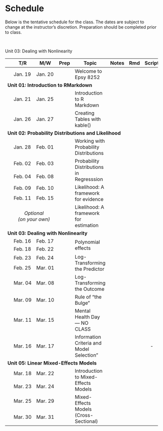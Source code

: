 # Schedule

Below is the tentative schedule for the class. The dates are subject to change at the instructor's discretion. Preparation should be completed prior to class.


<br />

<table class="table">

<thead>
<tr>
<th style="width:8%;"></th>
<th style="width:8%;">T/R</th>
<th style="width:8%;">M/W</th>
<th style="width:8%;text-align:center">Prep</th>
<th style="width:40%;">Topic</th>
<th style="width:8%;text-align:center">Notes</th>
<th style="width:8%;text-align:center">Rmd</th>
<th style="width:8%;text-align:center">Script</th>
</tr>
</thead>

<tbody>


<!-- <span style="margin-left:5px; color:#5a067d;font-size:12px;">*[Updated script file and notes 02-06-2020]*</span> -->


<!-- Unit 00: Welcome -->

<tr>
<td align="center" style="vertical-align:middle;">&nbsp;</td>
<td>Jan. 19</td>
<td>Jan. 20</td>
<td align="center" style="vertical-align:middle;">
  [<span class="fa fa-book" style="color: #ff2600; font-size: 17px;"></span>](#readings)
</td>
<td>Welcome to Epsy 8252</td>
<td align="center" style="vertical-align:middle;">
  <span class="fa fa-file-pdf" style="color: #f1f1f1; font-size: 17px;"></span>
</td>
<td align="center" style="vertical-align:middle;">
  <span class="fab fa-markdown" style="color: #f1f1f1; font-size: 17px;"></span>
</td>
<td align="center" style="vertical-align:middle;">
  <span class="fa fa-code" style="color: #f1f1f1; font-size: 17px;"></span>
</td>
</tr>


<!-- Unit 01: Introduction to RMarkdown -->

<tr>
<td colspan="8"><b>Unit 01: Introduction to RMarkdown</b></td>
</tr>

<tr>
<td align="center" style="vertical-align:middle;">&nbsp;</td>
<td>Jan. 21</td>
<td>Jan. 25</td>
<td align="center" style="vertical-align:middle;">
  [<span class="fa fa-book" style="color: #ff2600; font-size: 17px;"></span>](#readings)
</td>
<td style="vertical-align:middle;">Introduction to R Markdown</td>
<td align="center" style="vertical-align:middle;">
  [<span class="fa fa-file-pdf" style="color: #ff2600; font-size: 17px;"></span>](https://github.com/zief0002/epsy-8252/raw/master/notes/rmarkdown/s21-01-introduction-to-rmarkdown.pdf)
</td>
<td align="center" style="vertical-align:middle;">
  <span class="fab fa-markdown" style="color: #f1f1f1; font-size: 17px;"></span>
</td>
<td align="center" style="vertical-align:middle;">
  <span class="fa fa-code" style="color: #f1f1f1; font-size: 17px;"></span>
</td>
</tr>

<tr>
<td align="center" style="vertical-align:middle;">&nbsp;</td>
<td>Jan. 26</td>
<td>Jan. 27</td>
<td align="center" style="vertical-align:middle;">
  [<span class="fa fa-book" style="color: #ff2600; font-size: 17px;"></span>](#readings)
</td>
<td style="vertical-align:middle;">Creating Tables with kable()</td>
<td align="center" style="vertical-align:middle;">
  [<span class="fa fa-file-pdf" style="color: #ff2600; font-size: 17px;"></span>](https://github.com/zief0002/epsy-8252/raw/master/notes/rmarkdown/s21-02-creating-tables-with-kable.pdf)
</td>
<td align="center" style="vertical-align:middle;">
  <span class="fab fa-markdown" style="color: #f1f1f1; font-size: 17px;"></span>
</td>
<td align="center" style="vertical-align:middle;">
  <span class="fa fa-code" style="color: #f1f1f1; font-size: 17px;"></span>
</td>
</tr>

<!-- Unit 02: Probability Distributions and Likelihood -->

<tr>
<td colspan="8"><b>Unit 02: Probability Distributions and Likelihood</b></td>
</tr>


<tr>
<td align="center" style="vertical-align:middle;">&nbsp;</td>
<td>Jan. 28</td>
<td>Feb. 01</td>
<td align="center" style="vertical-align:middle;">
  <a href="preparation.html#probdist"><span class="fa fa-book" style="color: #ff2600; font-size: 17px;"></span></a>
</td>
<td style="vertical-align:middle;">Working with Probability Distributions</td>
<td align="center" style="vertical-align:middle;">
  [<span class="fas fa-link" style="color: #ff2600; font-size: 17px;"></span>](https://zief0002.github.io/epsy-8252/misc/s21-04-working-with-probability-distributions.html)
</td>
<td align="center" style="vertical-align:middle;">
  [<span class="fab fa-markdown" style="color: #ff2600; font-size: 17px;"></span>](https://github.com/zief0002/epsy-8252/raw/master/notes/s21-04-working-with-probability-distributions.Rmd)
</td>
<td align="center" style="vertical-align:middle;">
  [<span class="fa fa-code" style="color: #ff2600; font-size: 17px;"></span>](https://github.com/zief0002/epsy-8252/raw/master/scripts/s21-04-working-with-probability-distributions.R)
</td>
</tr>


<tr>
<td align="center" style="vertical-align:middle;">&nbsp;</td>
<td>Feb. 02</td>
<td>Feb. 03</td>
<td align="center" style="vertical-align:middle;" rowspan="2">
  <span class="fa fa-book" style="color: #f1f1f1; font-size: 17px;"></span>
</td>
<td style="vertical-align:middle;" rowspan="2">Probability Distributions in Regresssion</td>
<td align="center" style="vertical-align:middle;" rowspan="2">
  [<span class="fas fa-link" style="color: #ff2600; font-size: 17px;"></span>](https://zief0002.github.io/epsy-8252/misc/s21-05-probability-distributions-in-regression.html)
</td>
<td align="center" style="vertical-align:middle;" rowspan="2">
  [<span class="fab fa-markdown" style="color: #ff2600; font-size: 17px;"></span>](https://github.com/zief0002/epsy-8252/raw/master/notes/s21-05-probability-distributions-in-regression.Rmd)
</td>
<td align="center" style="vertical-align:middle;" rowspan="2">
  [<span class="fa fa-code" style="color: #ff2600; font-size: 17px;"></span>](https://github.com/zief0002/epsy-8252/raw/master/scripts/s21-05-probability-distributions-in-regression.R)
</td>
</tr>


<tr>
<td align="center" style="vertical-align:middle;">&nbsp;</td>
<td>Feb. 04</td>
<td>Feb. 08</td>
</tr>


<tr>
<td align="center" style="vertical-align:middle;">&nbsp;</td>
<td>Feb. 09</td>
<td>Feb. 10</td>
<td align="center" style="vertical-align:middle;" rowspan="2">
  [<span class="fa fa-book" style="color: #ff2600; font-size: 17px;"></span>](#readings)
</td>
<td style="vertical-align:middle;" rowspan="2">Likelihood: A framework for evidence</td>
<td align="center" style="vertical-align:middle;" rowspan="2">
  [<span class="fas fa-link" style="color: #ff2600; font-size: 17px;"></span>](https://zief0002.github.io/epsy-8252/misc/s21-06-likelihood-evidence.html)
</td>
<td align="center" style="vertical-align:middle;" rowspan="2">
  [<span class="fab fa-markdown" style="color: #ff2600; font-size: 17px;"></span>](https://github.com/zief0002/epsy-8252/raw/master/notes/s21-06-likelihood-evidence.Rmd)
</td>
<td align="center" style="vertical-align:middle;" rowspan="2">
  [<span class="fa fa-code" style="color: #ff2600; font-size: 17px;"></span>](https://github.com/zief0002/epsy-8252/raw/master/scripts/s21-06-likelihood-evidence.R)
</td>
</tr>

<tr>
<td align="center" style="vertical-align:middle;">&nbsp;</td>
<td>Feb. 11</td>
<td>Feb. 15</td>
</tr>

<tr>
<td align="center" style="vertical-align:middle;">&nbsp;</td>
<td align="center" colspan="2">*Optional*<br />*(on your own)*</td>
<td align="center" style="vertical-align:middle;">
  [<span class="fa fa-book" style="color: #ff2600; font-size: 17px;"></span>](#readings)
</td>
<td style="vertical-align:middle;">Likelihood: A framework for estimation</td>
<td align="center" style="vertical-align:middle;">
  [<span class="fas fa-link" style="color: #ff2600; font-size: 17px;"></span>](https://zief0002.github.io/epsy-8252/misc/s21-07-likelihood-estimation.html)
</td>
<td align="center" style="vertical-align:middle;">
  [<span class="fab fa-markdown" style="color: #ff2600; font-size: 17px;"></span>](https://github.com/zief0002/epsy-8252/raw/master/notes/s21-07-likelihood-estimation.Rmd)
</td>
<td align="center" style="vertical-align:middle;">
  [<span class="fa fa-code" style="color: #ff2600; font-size: 17px;"></span>](https://github.com/zief0002/epsy-8252/raw/master/scripts/s21-07-likelihood-estimation.R)
</td>
</tr>


Unit 03: Dealing with Nonlinearity

<tr>
<td colspan="8"><b>Unit 03: Dealing with Nonlinearity</b></td>
</tr>


<tr>
<td align="center" style="vertical-align:middle;">&nbsp;</td>
<td>Feb. 16</td>
<td>Feb. 17</td>
<td align="center" style="vertical-align:middle;" rowspan="2">
  [<span class="fa fa-book" style="color: #ff2600; font-size: 17px;"></span>](#readings)
</td>
<td style="vertical-align:middle;" rowspan="2">Polynomial effects</td>
<td align="center" style="vertical-align:middle;" rowspan="2">
  [<span class="fas fa-link" style="color: #ff2600; font-size: 17px;"></span>](https://zief0002.github.io/epsy-8252/misc/s21-08-polynomial-effects.html)
</td>
<td align="center" style="vertical-align:middle;" rowspan="2">
  [<span class="fab fa-markdown" style="color: #ff2600; font-size: 17px;"></span>](https://github.com/zief0002/epsy-8252/raw/master/notes/s21-08-polynomial-effects.Rmd)
</td>
<td align="center" style="vertical-align:middle;" rowspan="2">
  [<span class="fa fa-code" style="color: #ff2600; font-size: 17px;"></span>](https://github.com/zief0002/epsy-8252/raw/master/scripts/s21-08-polynomial-effects.R)
</td>
</tr>

<tr>
<td align="center" style="vertical-align:middle;">&nbsp;</td>
<td>Feb. 18</td>
<td>Feb. 22</td>
</tr>


<tr>
<td align="center" style="vertical-align:middle;">&nbsp;</td>
<td>Feb. 23</td>
<td>Feb. 24</td>
<td align="center" style="vertical-align:middle;" rowspan="2">
  [<span class="fa fa-book" style="color: #ff2600; font-size: 17px;"></span>](#readings)
</td>
<td style="vertical-align:middle;" rowspan="2">Log-Transforming the Predictor</td>
<td align="center" style="vertical-align:middle;" rowspan="2">
  [<span class="fas fa-link" style="color: #ff2600; font-size: 17px;"></span>](https://zief0002.github.io/epsy-8252/misc/s21-09-logarithmic-transformations-predictor.html)
</td>
<td align="center" style="vertical-align:middle;" rowspan="2">
  [<span class="fab fa-markdown" style="color: #ff2600; font-size: 17px;"></span>](https://github.com/zief0002/epsy-8252/raw/master/notes/s21-09-logarithmic-transformations-predictor.Rmd)
</td>
<td align="center" style="vertical-align:middle;" rowspan="2">
  [<span class="fa fa-code" style="color: #ff2600; font-size: 17px;"></span>](https://github.com/zief0002/epsy-8252/raw/master/scripts/s21-09-logarithmic-transformations-predictor.R)
</td>
</tr>


<tr>
<td align="center" style="vertical-align:middle;">&nbsp;</td>
<td>Feb. 25</td>
<td>Mar. 01</td>
</tr>



<tr>
<td align="center" style="vertical-align:middle;">&nbsp;</td>
<td>Mar. 04</td>
<td>Mar. 08</td>
<td align="center" style="vertical-align:middle;">
  [<span class="fa fa-book" style="color: #ff2600; font-size: 17px;"></span>](#readings)
</td>
<td style="vertical-align:middle;">Log-Transforming the Outcome</td>
<td align="center" style="vertical-align:middle;">
  [<span class="fas fa-link" style="color: #ff2600; font-size: 17px;"></span>](https://zief0002.github.io/epsy-8252/misc/s21-10-logarithmic-transformations-outcome.html)
</td>
<td align="center" style="vertical-align:middle;">
  [<span class="fab fa-markdown" style="color: #ff2600; font-size: 17px;"></span>](https://github.com/zief0002/epsy-8252/raw/master/notes/s21-10-logarithmic-transformations-outcome.Rmd)
</td>
<td align="center" style="vertical-align:middle;">
  [<span class="fa fa-code" style="color: #ff2600; font-size: 17px;"></span>](https://github.com/zief0002/epsy-8252/raw/master/scripts/s21-10-logarithmic-transformations-outcome.R)
</td>
</tr>


<tr>
<td align="center" style="vertical-align:middle;">&nbsp;</td>
<td>Mar. 09</td>
<td>Mar. 10</td>
<td align="center" style="vertical-align:middle;">
  <!--[<span class="fa fa-book" style="color: #ff2600; font-size: 17px;"></span>](#readings)-->
</td>
<td style="vertical-align:middle;">Rule of "the Bulge"</td>
<td align="center" style="vertical-align:middle;">
  <!--[<span class="fas fa-link" style="color: #ff2600; font-size: 17px;"></span>](https://zief0002.github.io/epsy-8252/misc/s21-10-logarithmic-transformations-outcome.html)-->
</td>
<td align="center" style="vertical-align:middle;">
  <!--[<span class="fab fa-markdown" style="color: #ff2600; font-size: 17px;"></span>](https://github.com/zief0002/epsy-8252/raw/master/notes/s21-10-logarithmic-transformations-outcome.Rmd)-->
</td>
<td align="center" style="vertical-align:middle;">
  [<span class="fa fa-code" style="color: #ff2600; font-size: 17px;"></span>](https://github.com/zief0002/epsy-8252/raw/master/scripts/s21-11-rule-of-the-bulge.R)
</td>
</tr>

<tr>
<td align="center" style="vertical-align:middle;">&nbsp;</td>
<td>Mar. 11</td>
<td>Mar. 15</td>
<td align="center" style="vertical-align:middle;">
  <!--[<span class="fa fa-book" style="color: #ff2600; font-size: 17px;"></span>](#readings)-->
</td>
<td style="vertical-align:middle;">Mental Health Day &mdash; NO CLASS</td>
<td align="center" style="vertical-align:middle;">
  <!--[<span class="fas fa-link" style="color: #ff2600; font-size: 17px;"></span>](https://zief0002.github.io/epsy-8252/misc/s21-10-logarithmic-transformations-outcome.html)-->
</td>
<td align="center" style="vertical-align:middle;">
  <!--[<span class="fab fa-markdown" style="color: #ff2600; font-size: 17px;"></span>](https://github.com/zief0002/epsy-8252/raw/master/notes/s21-10-logarithmic-transformations-outcome.Rmd)-->
</td>
<td align="center" style="vertical-align:middle;">
  <!--[<span class="fa fa-code" style="color: #ff2600; font-size: 17px;"></span>](https://github.com/zief0002/epsy-8252/raw/master/scripts/s21-11-rule-of-the-bulge.R)-->
</td>
</tr>


<tr>
<td align="center" style="vertical-align:middle;">&nbsp;</td>
<td>Mar. 16</td>
<td>Mar. 17</td>
<td align="center" style="vertical-align:middle;">
  [<span class="fa fa-book" style="color: #ff2600; font-size: 17px;"></span>](#readings)
</td>
<td style="vertical-align:middle;">Information Criteria and Model Selection"</td>
<td align="center" style="vertical-align:middle;">
  [<span class="fas fa-link" style="color: #ff2600; font-size: 17px;"></span>](https://zief0002.github.io/epsy-8252/misc/s21-12-information-criteria-and-model-selection.html)
</td>
<td align="center" style="vertical-align:middle;">
  [<span class="fab fa-markdown" style="color: #ff2600; font-size: 17px;"></span>](https://github.com/zief0002/epsy-8252/raw/master/notes/s21-12-information-criteria-and-model-selection.Rmd)
</td>
<td align="center" style="vertical-align:middle;">
  [<span class="fa fa-code" style="color: #ff2600; font-size: 17px;"></span>](https://github.com/zief0002/epsy-8252/raw/master/scripts/s21-12-information-criteria-and-model-selection.R)-
</td>
</tr>





<!-- Unit 05: Linear Mixed-Effects Models -->

<tr>
<td colspan="8"><b>Unit 05: Linear Mixed-Effects Models</b></td>
</tr>

<tr>
<td align="center" style="vertical-align:middle;">&nbsp;</td>
<td>Mar. 18</td>
<td>Mar. 22</td>
<td align="center" style="vertical-align:middle;" rowspan="2">
  [<span class="fa fa-book" style="color: #ff2600; font-size: 17px;"></span>](#readings)
</td>
<td style="vertical-align:middle;" rowspan="2">Introduction to Mixed-Effects Models</td>
<td align="center" style="vertical-align:middle;" rowspan="2">
  [<span class="fas fa-link" style="color: #ff2600; font-size: 17px;"></span>](https://zief0002.github.io/epsy-8252/misc/s21-13-introduction-to-mixed-effects-models.html)
</td>
<td align="center" style="vertical-align:middle;" rowspan="2">
  [<span class="fab fa-markdown" style="color: #ff2600; font-size: 17px;"></span>](https://github.com/zief0002/epsy-8252/raw/master/notes/s21-13-introduction-to-mixed-effects-models.Rmd)
</td>
<td align="center" style="vertical-align:middle;" rowspan="2">
  [<span class="fa fa-code" style="color: #ff2600; font-size: 17px;"></span>](https://github.com/zief0002/epsy-8252/raw/master/scripts/s21-13-introduction-to-mixed-effects-models.R)
</td>
</tr>


<tr>
<td align="center" style="vertical-align:middle;">&nbsp;</td>
<td>Mar. 23</td>
<td>Mar. 24</td>
</tr>


<tr>
<td align="center" style="vertical-align:middle;">&nbsp;</td>
<td>Mar. 25</td>
<td>Mar. 29</td>
<td align="center" style="vertical-align:middle;" rowspan="2">
  [<span class="fa fa-book" style="color: #ff2600; font-size: 17px;"></span>](#readings)
</td>
<td style="vertical-align:middle;" rowspan="2">Mixed-Effects Models (Cross-Sectional)</td>
<td align="center" style="vertical-align:middle;" rowspan="2">
  [<span class="fas fa-link" style="color: #ff2600; font-size: 17px;"></span>](https://zief0002.github.io/epsy-8252/misc/s21-14-lmer-cross-sectional.html)
</td>
<td align="center" style="vertical-align:middle;" rowspan="2">
  [<span class="fab fa-markdown" style="color: #ff2600; font-size: 17px;"></span>](https://github.com/zief0002/epsy-8252/raw/master/notes/s21-14-lmer-cross-sectional.Rmd)
</td>
<td align="center" style="vertical-align:middle;" rowspan="2">
  [<span class="fa fa-code" style="color: #ff2600; font-size: 17px;"></span>](https://github.com/zief0002/epsy-8252/raw/master/scripts/s21-14-lmer-cross-sectional.R)
</td>
</tr>


<tr>
<td align="center" style="vertical-align:middle;">&nbsp;</td>
<td>Mar. 30</td>
<td>Mar. 31</td>
</tr>


<!-- <tr> -->
<!-- <td align="center" style="vertical-align:middle;">&nbsp;</td> -->
<!-- <td>Apr. 07</td> -->
<!-- <td>Apr. 08</td> -->
<!-- <td align="center" style="vertical-align:middle;"> -->
<!--   <a href="preparation.html#lmer-assump"><span class="fa fa-book" style="color: #ff2600; font-size: 17px;"></span></a> -->
<!-- </td> -->
<!-- <td style="vertical-align:middle;">Model Assumptions</td> -->
<!-- <td align="center" style="vertical-align:middle;"> -->
<!--   <a href="https://github.com/zief0002/epsy-8252/raw/master/notes/12-lmer-assumptions.pdf"> -->
<!--     <span class="fa fa-file-pdf" style="color: #ff2600; font-size: 17px;"></span> -->
<!--   </a> -->
<!-- </td> -->
<!-- <td align="center" style="vertical-align:middle;"> -->
<!--   <a href="https://github.com/zief0002/epsy-8252/raw/master/notes/12-lmer-assumptions.Rmd"> -->
<!--     <span class="fab fa-markdown" style="color: #ff2600; font-size: 17px;"></span> -->
<!--   </a> -->
<!-- </td> -->
<!-- <td align="center" style="vertical-align:middle;"> -->
<!--   <a href="https://github.com/zief0002/epsy-8252/raw/master/scripts/12-lmer-assumptions.R"> -->
<!--     <span class="fa fa-code" style="color: #ff2600; font-size: 17px;"></span> -->
<!--   </a> -->
<!-- </td> -->
<!-- </tr> -->





<!-- <tr> -->
<!-- <td align="center" style="vertical-align:middle;">&nbsp;</td> -->
<!-- <td>Apr. 09</td> -->
<!-- <td>Apr. 13</td> -->
<!-- <td align="center" style="vertical-align:middle;"> -->
<!--   <a href="preparation.html#lmer-long"><span class="fa fa-book" style="color: #ff2600; font-size: 17px;"></span></a> -->
<!-- </td> -->
<!-- <td style="vertical-align:middle;">Longitudinal Analysis</td> -->
<!-- <td align="center" style="vertical-align:middle;"> -->
<!--   <a href="https://github.com/zief0002/epsy-8252/raw/master/notes/13-lmer-longitudinal.pdf"> -->
<!--     <span class="fa fa-file-pdf" style="color: #ff2600; font-size: 17px;"></span> -->
<!--   </a> -->
<!-- </td> -->
<!-- <td align="center" style="vertical-align:middle;"> -->
<!--   <a href="https://github.com/zief0002/epsy-8252/raw/master/notes/13-lmer-longitudinal.Rmd"> -->
<!--     <span class="fab fa-markdown" style="color: #ff2600; font-size: 17px;"></span> -->
<!--   </a> -->
<!-- </td> -->
<!-- <td align="center" style="vertical-align:middle;"> -->
<!--   <a href="https://github.com/zief0002/epsy-8252/raw/master/scripts/13-lmer-longitudinal.R"> -->
<!--     <span class="fa fa-code" style="color: #ff2600; font-size: 17px;"></span> -->
<!--   </a> -->
<!-- </td> -->
<!-- </tr> -->




<!-- <tr> -->
<!-- <td align="center" style="vertical-align:middle;">&nbsp;</td> -->
<!-- <td>Apr. 14</td> -->
<!-- <td>Apr. 15</td> -->
<!-- <td align="center" style="vertical-align:middle;"> -->
<!--   <a href="preparation.html#lmer-long"><span class="fa fa-book" style="color: #ff2600; font-size: 17px;"></span></a> -->
<!-- </td> -->
<!-- <td style="vertical-align:middle;">Likelihood Ratio Tests</td> -->
<!-- <td align="center" style="vertical-align:middle;"> -->
<!--   <a href="https://github.com/zief0002/epsy-8252/raw/master/notes/14-likelihood-ratio-test.pdf"> -->
<!--     <span class="fa fa-file-pdf" style="color: #ff2600; font-size: 17px;"></span> -->
<!--   </a> -->
<!-- </td> -->
<!-- <td align="center" style="vertical-align:middle;"> -->
<!--   <a href="https://github.com/zief0002/epsy-8252/raw/master/notes/14-likelihood-ratio-test.Rmd"> -->
<!--     <span class="fab fa-markdown" style="color: #ff2600; font-size: 17px;"></span> -->
<!--   </a> -->
<!-- </td> -->
<!-- <td align="center" style="vertical-align:middle;"> -->
<!--   <a href="https://github.com/zief0002/epsy-8252/raw/master/scripts/14-likelihood-ratio-test.R"> -->
<!--     <span class="fa fa-code" style="color: #ff2600; font-size: 17px;"></span> -->
<!--   </a> -->
<!-- </td> -->
<!-- </tr> -->




<!-- <tr> -->
<!-- <td align="center" style="vertical-align:middle;">&nbsp;</td> -->
<!-- <td>Apr. 16</td> -->
<!-- <td>Apr. 20</td> -->
<!-- <td align="center" style="vertical-align:middle;" rowspan="2"> -->
<!--   <a href="preparation.html#lmer-long"><span class="fa fa-book" style="color: #ff2600; font-size: 17px;"></span></a> -->
<!-- </td> -->
<!-- <td style="vertical-align:middle;" rowspan="2">Longitudinal Analysis II</td> -->
<!-- <td align="center" style="vertical-align:middle;" rowspan="2"> -->
<!--   <a href="https://github.com/zief0002/epsy-8252/raw/master/notes/15-lmer-longitudinal-ii.pdf"> -->
<!--     <span class="fa fa-file-pdf" style="color: #ff2600; font-size: 17px;"></span> -->
<!--   </a> -->
<!-- </td> -->
<!-- <td align="center" style="vertical-align:middle;" rowspan="2"> -->
<!--   <a href="https://github.com/zief0002/epsy-8252/raw/master/notes/15-lmer-longitudinal-ii.Rmd"> -->
<!--     <span class="fab fa-markdown" style="color: #ff2600; font-size: 17px;"></span> -->
<!--   </a> -->
<!-- </td> -->
<!-- <td align="center" style="vertical-align:middle;" rowspan="2"> -->
<!--   <a href="https://github.com/zief0002/epsy-8252/raw/master/scripts/15-lmer-longitudinal-ii.R"> -->
<!--     <span class="fa fa-code" style="color: #ff2600; font-size: 17px;"></span> -->
<!--   </a> -->
<!-- </td> -->
<!-- </tr> -->


<!-- <tr> -->
<!-- <td align="center" style="vertical-align:middle;">&nbsp;</td> -->
<!-- <td>Apr. 21</td> -->
<!-- <td>Apr. 22</td> -->
<!-- </tr> -->


<!-- Unit 06: Generalized Linear Models&mdash;Logistic Regression -->

<!-- <tr> -->
<!-- <td colspan="8"><b>Unit 06: Generalized Linear Models&mdash;Logistic Regression</b></td> -->
<!-- </tr> -->


<!-- <tr> -->
<!-- <td align="center" style="vertical-align:middle;">&nbsp;</td> -->
<!-- <td colspan="2">ON YOUR OWN</td> -->
<!-- <td align="center" style="vertical-align:middle;"> -->
<!--   <span class="fa fa-book" style="color: #f1f1f1; font-size: 17px;"></span> -->
<!-- </td> -->
<!-- <td style="vertical-align:middle;">Linear Probability Models</td> -->
<!-- <td align="center" style="vertical-align:middle;"> -->
<!--   <a href="https://github.com/zief0002/epsy-8252/raw/master/notes/16-linear-probability-models.pdf"> -->
<!--     <span class="fa fa-file-pdf" style="color: #ff2600; font-size: 17px;"></span> -->
<!--   </a> -->
<!-- </td> -->
<!-- <td align="center" style="vertical-align:middle;"> -->
<!--   <a href="https://github.com/zief0002/epsy-8252/raw/master/notes/16-linear-probability-models.Rmd"> -->
<!--     <span class="fab fa-markdown" style="color: #ff2600; font-size: 17px;"></span> -->
<!--   </a> -->
<!-- </td> -->
<!-- <td align="center" style="vertical-align:middle;"> -->
<!--   <a href="https://github.com/zief0002/epsy-8252/raw/master/scripts/16-linear-probability-models.R"> -->
<!--     <span class="fa fa-code" style="color: #ff2600; font-size: 17px;"></span> -->
<!--   </a> -->
<!-- </td> -->
<!-- </tr> -->


<!-- <tr> -->
<!-- <td align="center" style="vertical-align:middle;">&nbsp;</td> -->
<!-- <td>Apr. 23</td> -->
<!-- <td>Apr. 27</td> -->
<!-- <td align="center" style="vertical-align:middle;" rowspan="2"> -->
<!--   <a href="preparation.html#logistic"><span class="fa fa-book" style="color: #ff2600; font-size: 17px;"></span></a> -->
<!-- </td> -->
<!-- <td style="vertical-align:middle;" rowspan="2">Logistic Regression</td> -->
<!-- <td align="center" style="vertical-align:middle;" rowspan="2"> -->
<!--   <a href="https://github.com/zief0002/epsy-8252/raw/master/notes/17-logistic-regression.pdf"> -->
<!--     <span class="fa fa-file-pdf" style="color: #ff2600; font-size: 17px;"></span> -->
<!--   </a> -->
<!-- </td> -->
<!-- <td align="center" style="vertical-align:middle;" rowspan="2"> -->
<!--   <a href="https://github.com/zief0002/epsy-8252/raw/master/notes/17-logistic-regression.Rmd"> -->
<!--     <span class="fab fa-markdown" style="color: #ff2600; font-size: 17px;"></span> -->
<!--   </a> -->
<!-- </td> -->
<!-- <td align="center" style="vertical-align:middle;" rowspan="2"> -->
<!--   <a href="https://github.com/zief0002/epsy-8252/raw/master/scripts/17-logistic-regression.R"> -->
<!--     <span class="fa fa-code" style="color: #ff2600; font-size: 17px;"></span> -->
<!--   </a> -->
<!-- </td> -->
<!-- </tr> -->


<!-- <tr> -->
<!-- <td align="center" style="vertical-align:middle;">&nbsp;</td> -->
<!-- <td>Apr. 30</td> -->
<!-- <td>May 04</td> -->
<!-- </tr> -->


<!-- <tr> -->
<!-- <td align="center" style="vertical-align:middle;">&nbsp;</td> -->
<!-- <td colspan="2">OPTIONAL</td> -->
<!-- <td align="center" style="vertical-align:middle;"> -->
<!--   <span class="fa fa-book" style="color: #f1f1f1; font-size: 17px;"></span> -->
<!-- </td> -->
<!-- <td style="vertical-align:middle;">Generalized Linear Models</td> -->
<!-- <td align="center" style="vertical-align:middle;"> -->
<!--   <a href="https://github.com/zief0002/epsy-8252/raw/master/notes/18-generalized-linear-models.pdf"> -->
<!--     <span class="fa fa-file-pdf" style="color: #ff2600; font-size: 17px;"></span> -->
<!--   </a> -->
<!-- </td> -->
<!-- <td align="center" style="vertical-align:middle;"> -->
<!--   <a href="https://github.com/zief0002/epsy-8252/raw/master/notes/18-generalized-linear-models.Rmd"> -->
<!--     <span class="fab fa-markdown" style="color: #ff2600; font-size: 17px;"></span> -->
<!--   </a> -->
<!-- </td> -->
<!-- <td align="center" style="vertical-align:middle;"> -->
<!--   <span class="fa fa-code" style="color: #f1f1f1; font-size: 17px;"></span> -->
<!-- </td> -->
<!-- </tr> -->

<!-- <td>Apr. 23</td> -->
<!-- <td>Apr. 27</td> -->
<!-- <td>Apr. 28</td> -->
<!-- <td>Apr. 29</td> -->








</tbody>
</table>    
